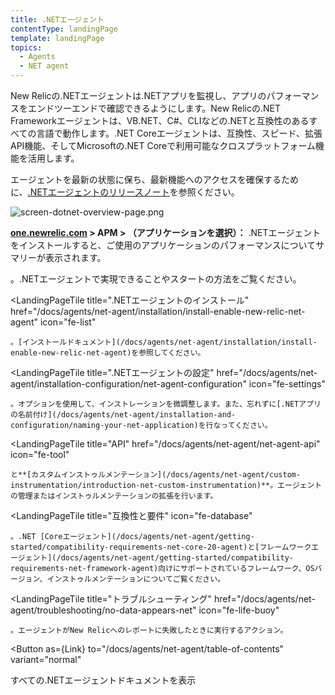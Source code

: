 ```yaml
---
title: .NETエージェント
contentType: landingPage
template: landingPage
topics:
  - Agents
  - NET agent
---
```



New Relicの.NETエージェントは.NETアプリを監視し、アプリのパフォーマンスをエンドツーエンドで確認できるようにします。New Relicの.NET Frameworkエージェントは、VB.NET、C#、CLIなどの.NETと互換性のあるすべての言語で動作します。.NET Coreエージェントは、互換性、スピード、拡張API機能、そしてMicrosoftの.NET Coreで利用可能なクロスプラットフォーム機能を活用します。

エージェントを最新の状態に保ち、最新機能へのアクセスを確保するために、[.NETエージェントのリリースノート](/docs/release-notes/agent-release-notes/net-release-notes)を参照ください。

![screen-dotnet-overview-page.png](./images/screen-dotnet-overview-page.png "screen-dotnet-overview-page.png")

**[one.newrelic.com](https://one.newrelic.com/apm) > APM > （アプリケーションを選択）：** .NETエージェントをインストールすると、ご使用のアプリケーションのパフォーマンスについてサマリーが表示されます。

<LandingPageTileGrid>
  <LandingPageTile
    title=".NET向けNew Relicの紹介"
    href="/docs/agents/net-agent/getting-started/introduction-new-relic-net"
    icon="fe-terminal"
  >
    。.NETエージェントで実現できることやスタートの方法をご覧ください。
  </LandingPageTile>

  <LandingPageTile
    title=".NETエージェントのインストール"
    href="/docs/agents/net-agent/installation/install-enable-new-relic-net-agent"
    icon="fe-list"
  >
    。[インストールドキュメント](/docs/agents/net-agent/installation/install-enable-new-relic-net-agent)を参照してください。
  </LandingPageTile>

  <LandingPageTile
    title=".NETエージェントの設定"
    href="/docs/agents/net-agent/installation-configuration/net-agent-configuration"
    icon="fe-settings"
  >
    。オプションを使用して、インストレーションを微調整します。また、忘れずに[.NETアプリの名前付け](/docs/agents/net-agent/installation-and-configuration/naming-your-net-application)を行なってください。
  </LandingPageTile>

  <LandingPageTile
    title="API"
    href="/docs/agents/net-agent/net-agent-api"
    icon="fe-tool"
  >
    と**[カスタムインストゥルメンテーション](/docs/agents/net-agent/custom-instrumentation/introduction-net-custom-instrumentation)**。エージェントの管理またはインストゥルメンテーションの拡張を行います。
  </LandingPageTile>

  <LandingPageTile
    title="互換性と要件"
    icon="fe-database"
  >
    。.NET [Coreエージェント](/docs/agents/net-agent/getting-started/compatibility-requirements-net-core-20-agent)と[フレームワークエージェント](/docs/agents/net-agent/getting-started/compatibility-requirements-net-framework-agent)向けにサポートされているフレームワーク、OSバージョン、インストゥルメンテーションについてご覧ください。
  </LandingPageTile>

  <LandingPageTile
    title="トラブルシューティング"
    href="/docs/agents/net-agent/troubleshooting/no-data-appears-net"
    icon="fe-life-buoy"
  >
    。エージェントがNew Relicへのレポートに失敗したときに実行するアクション。
  </LandingPageTile>
</LandingPageTileGrid>

<Button
  as={Link}
  to="/docs/agents/net-agent/table-of-contents"
  variant="normal"
>
  すべての.NETエージェントドキュメントを表示
</Button>
